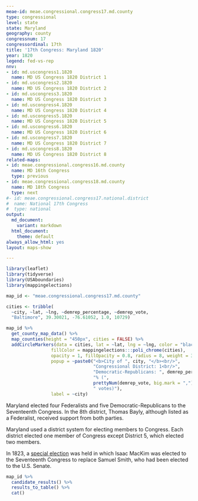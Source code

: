 ```yaml
---
meae-id: meae.congressional.congress17.md.county
type: congressional
level: state
state: Maryland
geography: county
congressnum: 17
congressordinal: 17th
title: '17th Congress: Maryland 1820'
year: 1820
legend: fed-vs-rep
nnv:
- id: md.uscongress1.1820
  name: MD US Congress 1820 District 1
- id: md.uscongress2.1820
  name: MD US Congress 1820 District 2
- id: md.uscongress3.1820
  name: MD US Congress 1820 District 3
- id: md.uscongress4.1820
  name: MD US Congress 1820 District 4
- id: md.uscongress5.1820
  name: MD US Congress 1820 District 5
- id: md.uscongress6.1820
  name: MD US Congress 1820 District 6
- id: md.uscongress7.1820
  name: MD US Congress 1820 District 7
- id: md.uscongress8.1820
  name: MD US Congress 1820 District 8
related-maps:
- id: meae.congressional.congress16.md.county
  name: MD 16th Congress
  type: previous
- id: meae.congressional.congress18.md.county
  name: MD 18th Congress
  type: next
#- id: meae.congressional.congress17.national.district
#  name: National 17th Congress
#  type: national
output:
  md_document:
    variant: markdown
  html_document:
    theme: default
always_allow_html: yes
layout: maps-show

---
```


```r
library(leaflet)
library(tidyverse)
library(USAboundaries)
library(mappingelections)

map_id <- "meae.congressional.congress17.md.county"

cities <- tribble(
  ~city, ~lat, ~lng, ~demrep_percentage, ~demrep_vote,
  "Baltimore", 39.30021, -76.61052, 1.0, 10729)
```

<div class="map">

```r
map_id %>%
  get_county_map_data() %>%
  map_counties(height = "450px", cities = FALSE) %>%
  addCircleMarkers(data = cities, lat = ~lat, lng = ~lng, color = "black",
                 fillColor = mappingelections:::poli_chrome(cities),
                 opacity = 1, fillOpacity = 0.8, radius = 8, weight = 3,
                 popup = ~paste0("<b>City of ", city, "</b><br/>",
                                 "Congressional District: 1<br/>",
                                 "Democratic-Republicans: ", demrep_percentage * 100,
                                 "% (", 
                                 prettyNum(demrep_vote, big.mark = ","),
                                 " votes)"),
                 label = ~city)
```

</div>

Maryland elected four Federalists and five Democratic-Republicans to the Seventeenth Congress. In the 8th district, Thomas Bayly, although listed as a Federalist, received support from both parties.

Maryland used a district system for electing members to Congress. Each district elected one member of Congress except District 5, which elected two members.

In 1823, a [special election](https://elections.lib.tufts.edu/catalog/tufts:md.uscongress5.special.17thcongress.1823) was held in which Isaac MacKim was elected to the Seventeenth Congress to replace Samuel Smith, who had been elected to the U.S. Senate.

<div class="results-table">

```r
map_id %>%
  candidate_results() %>%
  results_to_table() %>%
  cat()
```

</div>
